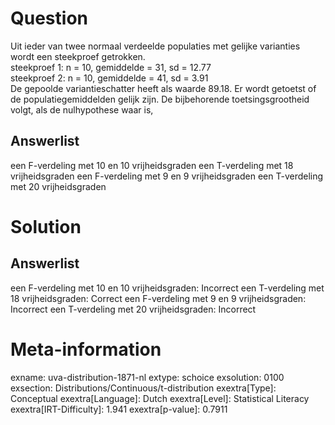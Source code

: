 Question
========

Uit ieder van twee normaal verdeelde populaties met gelijke varianties
wordt een steekproef getrokken.\
steekproef 1: n = 10, gemiddelde = 31, sd = 12.77\
steekproef 2: n = 10, gemiddelde = 41, sd = 3.91\
De gepoolde variantieschatter heeft als waarde 89.18. Er wordt getoetst
of de populatiegemiddelden gelijk zijn. De bijbehorende
toetsingsgrootheid volgt, als de nulhypothese waar is,

Answerlist
----------

een F-verdeling met 10 en 10 vrijheidsgraden
een T-verdeling met 18 vrijheidsgraden
een F-verdeling met 9 en 9 vrijheidsgraden
een T-verdeling met 20 vrijheidsgraden

Solution
========

Answerlist
----------

een F-verdeling met 10 en 10 vrijheidsgraden: Incorrect
een T-verdeling met 18 vrijheidsgraden: Correct
een F-verdeling met 9 en 9 vrijheidsgraden: Incorrect
een T-verdeling met 20 vrijheidsgraden: Incorrect

Meta-information
================
exname: uva-distribution-1871-nl
extype: schoice
exsolution: 0100
exsection: Distributions/Continuous/t-distribution
exextra[Type]: Conceptual
exextra[Language]: Dutch
exextra[Level]: Statistical Literacy
exextra[IRT-Difficulty]: 1.941
exextra[p-value]: 0.7911
